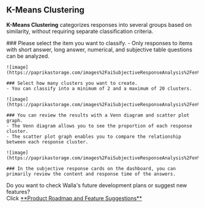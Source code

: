 
## K-Means Clustering

<Callout type='info' emoji="🔔">**K-Means Clustering** categorizes responses into several groups based on similarity,
    without requiring separate classification criteria.</Callout>

<Steps>
    ### Please select the item you want to classify.
    - Only responses to items with short answer, long answer, numerical, and subjective table questions can be analyzed.

    ![image](https://paprikastorage.com/images%2FaiSubjectiveResponseAnalysis%2Fen%2F0.png)

    ### Select how many clusters you want to create.
    - You can classify into a minimum of 2 and a maximum of 20 clusters.

    ![image](https://paprikastorage.com/images%2FaiSubjectiveResponseAnalysis%2Fen%2F1.png)

    ### You can review the results with a Venn diagram and scatter plot graph.
    - The Venn diagram allows you to see the proportion of each response cluster.
    - The scatter plot graph enables you to compare the relationship between each response cluster.

    ![image](https://paprikastorage.com/images%2FaiSubjectiveResponseAnalysis%2Fen%2F2.png)

    ### In the subjective response cards on the dashboard, you can primarily review the content and response time of the answers.

</Steps>


<Callout type='info' emoji="🔔">
    Do you want to check Walla's future development plans or suggest new features? <br/>Click <a
    href='https://app.walla.my/signin?redirectUrl=/support/featureRequest'
    target="_blank"
    rel="noopener noreferrer"
    style={{textDecoration: 'underline'}}>**Product
    Roadmap and Feature Suggestions**</a>
</Callout>